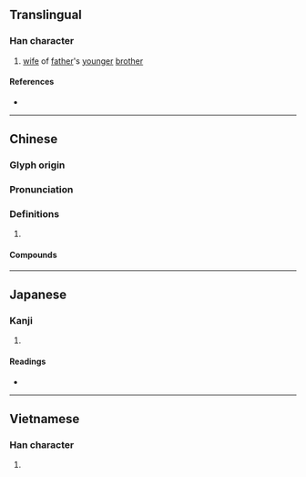 {{also|婶}}
{{character info/new}}
==Translingual==

===Han character===
{{Han char|rn=38|rad=女|as=15|sn=18|four=43469|canj=VJHW|ids=⿰女審}}

# [[wife]] of [[father]]'s [[younger]] [[brother]]

====References====
* {{Han ref|kx=0273.190|dkj=06851|hdz=21089.040|uh=5B38|ud=23352|bh=C254|bd=49748}}

----

==Chinese==
{{zh-forms|s=婶}}

===Glyph origin===
{{Han etym}}

===Pronunciation===
{{zh-pron
|m=shěn
|c=sam2
|mn=ml:sím/chím
|mn_note=sím - literary; chím - vernacular
|oc=y
|cat=noun
}}

===Definitions===
{{zh-hanzi}}

# {{rfdef|zh}}

====Compounds====
{{zh-der|大嬸|大嬸婆|姆嬸|嬸娘|嬸婆|嬸嬸|嬸子|嬸母|小嬸兒}}

----

==Japanese==

===Kanji===
{{ja-kanji|grade=|rs=女15}}

# {{defn|lang=ja|sort=女15}}

====Readings====
* {{ja-readings|on=[[しん]] (shin)|kun=}}

----

==Vietnamese==

===Han character===
{{vi-readings|rs=女15|hanviet=thím}}

# {{defn|lang=vi|sort=女15}}